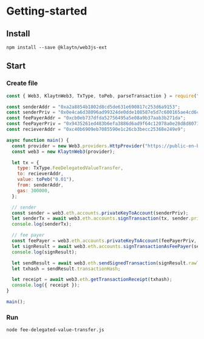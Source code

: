 # Getting-started

## Install
```
npm install --save @klaytn/web3js-ext
```

## Start

### Create file
```js fee-delegated-value-transfer.js
const { Web3, KlaytnWeb3, TxType, toPeb, parseTransaction } = require("@klaytn/web3js-ext");

const senderAddr = "0xa2a8854b1802d8cd5de631e690817c253d6a9153";
const senderPriv = "0x0e4ca6d38096ad99324de0dde108587e5d7c600165ae4cd6c2462c597458c2b8";
const feePayerAddr = "0xcb0eb737dfda52756495a5e08a9b37aab3b271da";
const feePayerPriv = "0x9435261ed483b6efa3886d6ad9f64c12078a0e28d8d80715c773e16fc000cff4";
const recieverAddr = "0xc40b6909eb7085590e1c26cb3becc25368e249e9";

async function main() {
  const provider = new Web3.providers.HttpProvider("https://public-en-baobab.klaytn.net");
  const web3 = new KlaytnWeb3(provider);

  let tx = {
    type: TxType.FeeDelegatedValueTransfer,
    to: recieverAddr,
    value: toPeb("0.01"),
    from: senderAddr,
    gas: 300000,
  };

  // sender
  const sender = web3.eth.accounts.privateKeyToAccount(senderPriv);
  let senderTx = await web3.eth.accounts.signTransaction(tx, sender.privateKey);
  console.log(senderTx);

  // fee payer
  const feePayer = web3.eth.accounts.privateKeyToAccount(feePayerPriv, provider);
  let signResult = await web3.eth.accounts.signTransactionAsFeePayer(senderTx.rawTransaction, feePayer.privateKey);
  console.log(signResult);

  let sendResult = await web3.eth.sendSignedTransaction(signResult.rawTransaction);
  let txhash = sendResult.transactionHash;

  let receipt = await web3.eth.getTransactionReceipt(txhash);
  console.log({ receipt });
}

main();
```
### Run

```
node fee-delegated-value-transfer.js
```
